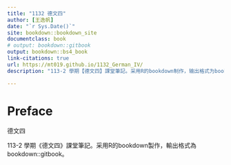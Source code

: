 ```yaml
---
title: "1132 德文四"
author: [王逸帆]
date: "`r Sys.Date()`"
site: bookdown::bookdown_site
documentclass: book
# output: bookdown::gitbook
output: bookdown::bs4_book
link-citations: true
url: https://mt019.github.io/1132_German_IV/
description: "113-2 學期【德文四】課堂筆記。采用R的bookdown制作，输出格式为bookdown::bs4_gitbook."

---
```



# Preface {-}

德文四


113-2 學期《德文四》課堂筆記。采用R的bookdown製作，輸出格式為bookdown::gitbook。



